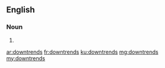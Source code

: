 ==English==

===Noun===
{{head|en|plural}}

# {{plural of|downtrend|lang=en}}

[[ar:downtrends]]
[[fr:downtrends]]
[[ku:downtrends]]
[[mg:downtrends]]
[[my:downtrends]]